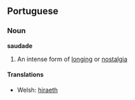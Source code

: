 ==Portuguese==
===Noun===
'''saudade'''

# An intense form of [[longing]] or [[nostalgia]]

<!-- do not move welsh. it is claimed to be the only equivalent word in another language -->
====Translations====
*Welsh: [[hiraeth]]